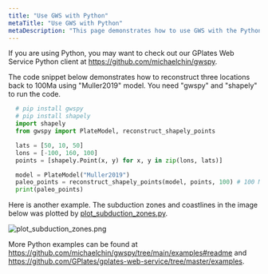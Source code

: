 ```yaml
---
title: "Use GWS with Python"
metaTitle: "Use GWS with Python"
metaDescription: "This page demonstrates how to use GWS with the Python programming language."
---
```


If you are using Python, you may want to check out our GPlates Web Service Python client at https://github.com/michaelchin/gwspy.

The code snippet below demonstrates how to reconstruct three locations back to 100Ma using "Muller2019" model. You need "gwspy" and "shapely" to run the code.

```python
  # pip install gwspy
  # pip install shapely
  import shapely
  from gwspy import PlateModel, reconstruct_shapely_points

  lats = [50, 10, 50]
  lons = [-100, 160, 100]
  points = [shapely.Point(x, y) for x, y in zip(lons, lats)]

  model = PlateModel("Muller2019")
  paleo_points = reconstruct_shapely_points(model, points, 100) # 100 Ma
  print(paleo_points)
```

Here is another example. The subduction zones and coastlines in the image below was plotted 
by [plot_subduction_zones.py](https://github.com/michaelchin/gwspy/blob/main/examples/plot_subduction_zones.py).

![plot_subduction_zones.png](../images/plot_subduction_zones.png)

More Python examples can be found at https://github.com/michaelchin/gwspy/tree/main/examples#readme and https://github.com/GPlates/gplates-web-service/tree/master/examples.